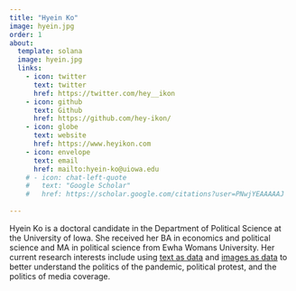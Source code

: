 ```yaml
---
title: "Hyein Ko"
image: hyein.jpg
order: 1
about:
  template: solana
  image: hyein.jpg
  links:
    - icon: twitter
      text: twitter
      href: https://twitter.com/hey__ikon
    - icon: github
      text: Github
      href: https://github.com/hey-ikon/
    - icon: globe
      text: website
      href: https://www.heyikon.com
    - icon: envelope
      text: email
      href: mailto:hyein-ko@uiowa.edu
    # - icon: chat-left-quote
    #   text: "Google Scholar"
    #   href: https://scholar.google.com/citations?user=PNwjYEAAAAAJ
    
---
```


Hyein Ko is a doctoral candidate in the Department of Political Science at the University of Iowa.  She received her BA in economics and political science and MA in political science from Ewha Womans University. Her current research interests include using [text as data](https://doi.org/10.1111/lsq.12367) and [images as data](http://dx.doi.org/10.2139/ssrn.3986482) to better understand the politics of the pandemic, political protest, and the politics of media coverage.
